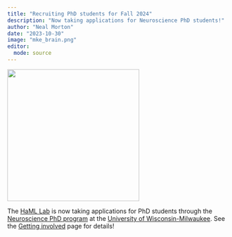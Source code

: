 ```yaml
---
title: "Recruiting PhD students for Fall 2024"
description: "Now taking applications for Neuroscience PhD students!"
author: "Neal Morton"
date: "2023-10-30"
image: "mke_brain.png"
editor: 
  mode: source
---
```


![](mke_brain.png){width=300 fig-align="left" fig-alt="AI-generated image of a brain in the Milwaukee sky"}

The [HaML Lab](https://hamllab.org) is now taking applications for PhD students through the [Neuroscience PhD program](https://uwm.edu/psychology/graduate/phd-program/neuroscience/) at the [University of Wisconsin-Milwaukee](https://uwm.edu/). See the [Getting involved](/positions.html) page for details!
